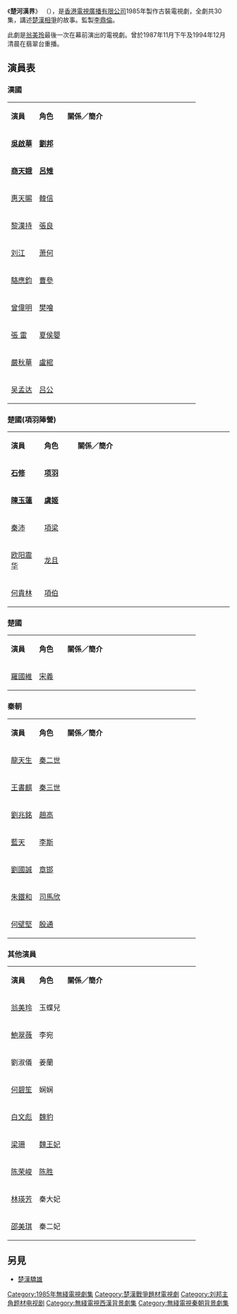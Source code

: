 {{無綫劇集 
| 中文劇名= 楚河漢界
| 英文劇名= {{lang|en|''The Battlefield''}}
| 圖像=
| 製作年份= 1985年
| 海外推出日期=
| 翡翠台首播日期= 1985年8月5日-9月13日
| 翡翠台首播時間= 星期一至五晚20:30-21:30
| 監製= [[李鼎倫|李鼎倫]]
| 編導= {{nowrap|[[吳鎮聲|吳鎮聲]]、[[戚其義|戚其義]]、[[譚銳銘|譚銳銘]]、[[司徒立光|司徒立光]]}}
| 助理編導= [[何誠寶|何誠寶]]、[[陸天華|陸天華]]、[[陳新俠|陳新俠]]、[[林子欣|林子欣]]
| 製作統籌= [[曾淑貞|曾淑貞]]
| 編審= [[岑國榮_(電視監製)|岑國榮]]
| 編劇= 吳玉章、[[梁詠梅|梁詠梅]]、[[吳品華|吳品華]]、[[楊永祥|楊永祥]]
| 集數= 30
| 劇種= 古裝
| 主演= [[吳啟華|吳啟華]]、[[石修|石　修]]、[[陳玉蓮|陳玉蓮]]、[[商天娥|商天娥]]
| 主題曲= １.楚河漢界／２.楚歌
| 作曲= １.[[顧嘉煇|顧嘉煇]]／２.[[顧嘉煇|顧嘉煇]]、[[黃霑|黃霑]]
| 填詞= １.[[鄧偉雄|鄧偉雄]]／２.[[鄧偉雄|鄧偉雄]]
| 主唱= １.[[譚詠麟|譚詠麟]]／２.張學友
| 插曲= 霸王別姬
| 作曲2= [[顧嘉煇|顧嘉煇]]
| 填詞2= [[鄧偉雄|鄧偉雄]]
| 主唱2= [[張學友|張學友]]、[[夏妙然|夏妙然]]
| 網頁=
}}

《'''楚河漢界'''》 （{{lang-en|''The Battlefield''}}），是[[香港|香港]][[電視廣播有限公司|電視廣播有限公司]]1985年製作古裝電視劇，全劇共30集，講述[[楚漢相爭|楚漢相爭]]的故事。監製[[李鼎倫|李鼎倫]]。

此劇是[[翁美玲|翁美玲]]最後一次在幕前演出的電視劇。曾於1987年11月下午及1994年12月清晨在翡翠台重播。

==演員表==
{{Expand section|time=2020-04-01T09:04:39+00:00}}
===漢國===
{|class="wikitable" width="56%"
|- style="background:cornflowerblue; color:white" align=center
|style="width:15%"|'''演員'''||style="width:15%"|'''角色'''||'''關係／簡介'''
|-
|'''[[吳啟華|吳啟華]]'''||'''[[劉邦|劉邦]]'''||
|-
|'''[[商天娥|商天娥]]'''||'''[[呂雉|呂雉]]'''||
|-
|[[惠天賜|惠天賜]]||[[韓信|韓信]]||
|-
|[[黎漢持|黎漢持]]||[[張良|張良]]||
|-
|[[刘江_(香港)|刘江]]||[[萧何|萧何]]||
|-
|[[駱應鈞|駱應鈞]]||[[曹參|曹參]]||
|-
|[[曾偉明|曾偉明]]||[[樊噲|樊噲]]||
|-
|[[張雷_(香港演員)|張 雷]]||[[夏侯嬰|夏侯嬰]]||
|-
|[[嚴秋華|嚴秋華]]||[[盧綰|盧綰]]||
|-
|[[吴孟达|吴孟达]]||[[吕公|吕公]]||
|}

===楚國(項羽陣營)===
{|class="wikitable" width="56%"
|- style="background:cornflowerblue; color:white" align=center
|style="width:15%"|'''演員'''||style="width:15%"|'''角色'''||'''關係／簡介'''
|-
|'''[[石修|石修]]'''||'''[[项羽|项羽]]'''||
|-
|'''[[陳玉蓮|陳玉蓮]]'''||'''[[虞姬|虞姬]]'''||
|-
|[[秦沛|秦沛]]||[[項梁|項梁]]||
|-
|[[欧阳震华|欧阳震华]]||[[龙且|龙且]]||
|-
|[[何貴林|何貴林]]||[[項伯|項伯]]||
|}
===楚國===
{|class="wikitable" width="56%"
|- style="background:cornflowerblue; color:white" align=center
|style="width:15%"|'''演員'''||style="width:15%"|'''角色'''||'''關係／簡介'''
|-
|[[羅國維|羅國維]]||[[宋義|宋義]]||
|}

===秦朝===
{|class="wikitable" width="56%"
|- style="background:cornflowerblue; color:white" align=center
|style="width:15%"|'''演員'''||style="width:15%"|'''角色'''||'''關係／簡介'''
|-
|[[龍天生|龍天生]]||[[秦二世|秦二世]]||
|-
|[[王書麒|王書麒]]||[[秦三世|秦三世]]||
|-
|[[劉兆銘|劉兆銘]]||[[趙高|趙高]]||
|-
|[[藍天_(演員)|藍天]]||[[李斯|李斯]]||
|-
|[[劉國誠|劉國誠]]||[[章邯|章邯]]||
|-
|[[朱鐵和|朱鐵和]]||[[司馬欣|司馬欣]]||
|-
|[[何壁堅|何壁堅]]||[[殷通|殷通]]||
|}
===其他演員===
{|class="wikitable" width="56%"
|- style="background:cornflowerblue; color:white" align=center
|style="width:15%"|'''演員'''||style="width:15%"|'''角色'''||'''關係／簡介'''
|-
|[[翁美玲|翁美玲]]||玉蝶兒||
|-
|[[鮑翠薇|鮑翠薇]]||李宛||
|-
|劉淑儀||姜蘭||
|-
|[[何碧笙|何碧笙]]||娴娴
|-
|[[白文彪|白文彪]]||[[魏豹|魏豹]]||
|-
|[[梁珊|梁珊]]||[[薄姬|魏王妃]]||
|-
|[[陈荣峻|陈荣峻]]||[[陈胜|陈胜]]||
|-
|[[林瑛芳|林瑛芳]]||秦大妃||
|-
|[[邵美琪|邵美琪]]||秦二妃||
|}

==另見==
*[[楚漢驕雄|楚漢驕雄]]
[[Category:1985年無綫電視劇集|Category:1985年無綫電視劇集]]
[[Category:楚漢戰爭題材電視劇|Category:楚漢戰爭題材電視劇]]
[[Category:刘邦主角题材电视剧|Category:刘邦主角题材电视剧]]
[[Category:無綫電視西漢背景劇集|Category:無綫電視西漢背景劇集]]
[[Category:無綫電視秦朝背景劇集|Category:無綫電視秦朝背景劇集]]